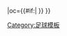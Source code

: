 {{fb team |t=-{zh-hans:菲尔特; zh-hk:格雷特霍夫}- |tan=菲尔特足球俱乐部 |tc=GER |abb={{#if:{{{abb|}}}|GRF{{0}}}} |oc={{#if:{{{oc|}}}|{{{oc}}} }} }}<!--
--><noinclude>[[Category:足球模板]]</noinclude>